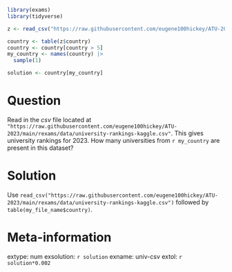 ```r
library(exams)
library(tidyverse)

z <- read_csv("https://raw.githubusercontent.com/eugene100hickey/ATU-2023/main/rexams/data/university-rankings-kaggle.csv")

country <- table(z$country)
country <- country[country > 5]
my_country <- names(country) |> 
  sample(1)

solution <- country[my_country]
```


Question
========
Read in the _csv_ file located at `"https://raw.githubusercontent.com/eugene100hickey/ATU-2023/main/rexams/data/university-rankings-kaggle.csv"`. This gives university rankings for 2023. How many universities from `r my_country` are present in this dataset?


Solution
========
Use `read_csv("https://raw.githubusercontent.com/eugene100hickey/ATU-2023/main/rexams/data/university-rankings-kaggle.csv")` followed by `table(my_file_name$country)`.



Meta-information
================
extype: num
exsolution: `r solution`
exname: univ-csv
extol: `r solution*0.002`
